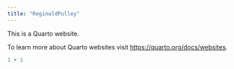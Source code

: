 ```yaml
---
title: "ReginaldPulley"
---
```


This is a Quarto website.

To learn more about Quarto websites visit <https://quarto.org/docs/websites>.

```r
1 + 1
```
